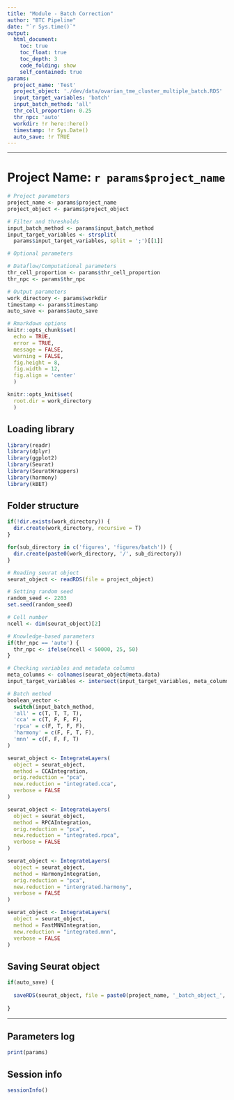 ```yaml
---
title: "Module - Batch Correction"
author: "BTC Pipeline"
date: "`r Sys.time()`"
output:
  html_document:
    toc: true
    toc_float: true
    toc_depth: 3
    code_folding: show
    self_contained: true
params:
  project_name: 'Test'
  project_object: './dev/data/ovarian_tme_cluster_multiple_batch.RDS'
  input_target_variables: 'batch'
  input_batch_method: 'all'
  thr_cell_proportion: 0.25
  thr_npc: 'auto'
  workdir: !r here::here()
  timestamp: !r Sys.Date()
  auto_save: !r TRUE
---
```


------------------------------------------------------------------------

# Project Name: `r params$project_name`

```r

# Project parameters 
project_name <- params$project_name
project_object <- params$project_object

# Filter and thresholds
input_batch_method <- params$input_batch_method
input_target_variables <- strsplit(
  params$input_target_variables, split = ';')[[1]]

# Optional parameters

# Dataflow/Computational parameters
thr_cell_proportion <- params$thr_cell_proportion
thr_npc <- params$thr_npc

# Output parameters
work_directory <- params$workdir
timestamp <- params$timestamp
auto_save <- params$auto_save

# Rmarkdown options
knitr::opts_chunk$set(
  echo = TRUE,
  error = TRUE,
  message = FALSE, 
  warning = FALSE,
  fig.height = 8, 
  fig.width = 12,
  fig.align = 'center'
  )

knitr::opts_knit$set(
  root.dir = work_directory
  )

```

## Loading library

```r

library(readr)
library(dplyr)
library(ggplot2)
library(Seurat)
library(SeuratWrappers)
library(harmony)
library(kBET)

```

## Folder structure

```r

if(!dir.exists(work_directory)) {
  dir.create(work_directory, recursive = T)
}

for(sub_directory in c('figures', 'figures/batch')) {
  dir.create(paste0(work_directory, '/', sub_directory))
}

```

```r

# Reading seurat object
seurat_object <- readRDS(file = project_object)

# Setting random seed
random_seed <- 2203
set.seed(random_seed)


```

```r

# Cell number
ncell <- dim(seurat_object)[2]

# Knowledge-based parameters
if(thr_npc == 'auto') {
  thr_npc <- ifelse(ncell < 50000, 25, 50)
}

# Checking variables and metadata columns
meta_columns <- colnames(seurat_object@meta.data)
input_target_variables <- intersect(input_target_variables, meta_columns)

# Batch method
boolean_vector <- 
  switch(input_batch_method,
  'all' = c(T, T, T, T), 
  'cca' = c(T, F, F, F),
  'rpca' = c(F, T, F, F),
  'harmony' = c(F, F, T, F),
  'mnn' = c(F, F, F, T)
)

```

```r

seurat_object <- IntegrateLayers(
  object = seurat_object, 
  method = CCAIntegration,
  orig.reduction = "pca", 
  new.reduction = "integrated.cca",
  verbose = FALSE
)

```

```r

seurat_object <- IntegrateLayers(
  object = seurat_object, 
  method = RPCAIntegration,
  orig.reduction = "pca", 
  new.reduction = "integrated.rpca",
  verbose = FALSE
)

```

```r

seurat_object <- IntegrateLayers(
  object = seurat_object, 
  method = HarmonyIntegration,
  orig.reduction = "pca", 
  new.reduction = "intergrated.harmony",
  verbose = FALSE
)

```

```r

seurat_object <- IntegrateLayers(
  object = seurat_object, 
  method = FastMNNIntegration,
  new.reduction = "integrated.mnn",
  verbose = FALSE
)

```

## Saving Seurat object

```r

if(auto_save) {
  
  saveRDS(seurat_object, file = paste0(project_name, '_batch_object_', timestamp, '.RDS'))
  
}

```

------------------------------------------------------------------------

## Parameters log

```r

print(params)

```

## Session info

```r

sessionInfo()

```
